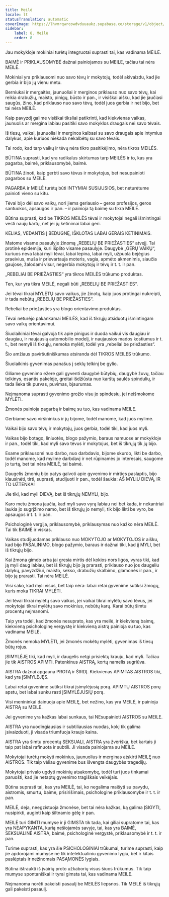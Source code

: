 ```yaml
---
title: Meilė
locale: lt
statusTranslation: automatic
coverImage: https://lhvmrqwrcowdvduuaukz.supabase.co/storage/v1/object/public/strapi-uploads/small_cover-educacion-fundamental.webp-2d51a7828a2b1309555be27f7e2a61a0.webp
sidebar:
    label: 8. Meilė
    order: 8
---
```

Jau mokykloje mokiniai turėtų integruotai suprasti tai, kas vadinama MEILE.

BAIMĖ ir PRIKLAUSOMYBĖ dažnai painiojamos su MEILE, tačiau tai nėra MEILĖ.

Mokiniai yra priklausomi nuo savo tėvų ir mokytojų, todėl akivaizdu, kad jie gerbia ir bijo jų vienu metu.

Berniukai ir mergaitės, jaunuoliai ir merginos priklauso nuo savo tėvų, kai reikia drabužių, maisto, pinigų, būsto ir pan., ir visiškai aišku, kad jie jaučiasi saugūs, žino, kad priklauso nuo savo tėvų, todėl juos gerbia ir net bijo, bet tai nėra MEILĖ.

Kaip pavyzdį galime visiškai tiksliai patikrinti, kad kiekvienas vaikas, jaunuolis ar mergina labiau pasitiki savo mokyklos draugais nei savo tėvais.

Iš tiesų, vaikai, jaunuoliai ir merginos kalbasi su savo draugais apie intymius dalykus, apie kuriuos niekada nekalbėtų su savo tėvais.

Tai rodo, kad tarp vaikų ir tėvų nėra tikro pasitikėjimo, nėra tikros MEILĖS.

BŪTINA suprasti, kad yra radikalus skirtumas tarp MEILĖS ir to, kas yra pagarba, baimė, priklausomybė, baimė.

BŪTINA žinoti, kaip gerbti savo tėvus ir mokytojus, bet nesupainioti pagarbos su MEILE.

PAGARBA ir MEILĖ turėtų būti INTYMIAI SUSIJUSIOS, bet neturėtume painioti vieno su kitu.

Tėvai bijo dėl savo vaikų, nori jiems geriausio – geros profesijos, geros santuokos, apsaugos ir pan. – ir painioja tą baimę su tikra MEILE.

Būtina suprasti, kad be TIKROS MEILĖS tėvai ir mokytojai negali išmintingai vesti naujų kartų, net jei jų ketinimai labai geri.

KELIAS, VEDANTIS Į BEDUGNĘ, IŠKLOTAS LABAI GERAIS KETINIMAIS.

Matome visame pasaulyje žinomą „REBELIŲ BE PRIEŽASTIES“ atvejį. Tai protinė epidemija, kuri išplito visame pasaulyje. Daugybė „GERŲ VAIKŲ“, kuriuos neva labai myli tėvai, labai lepina, labai myli, užpuola bejėgius praeivius, muša ir prievartauja moteris, vagia, apmėto akmenimis, siaučia gaujose, žalodami visur, negerbia mokytojų ir tėvų ir t. t. ir pan.

„REBELIAI BE PRIEŽASTIES“ yra tikros MEILĖS trūkumo produktas.

Ten, kur yra tikra MEILĖ, negali būti „REBELIŲ BE PRIEŽASTIES“.

Jei tėvai tikrai MYLĖTŲ savo vaikus, jie žinotų, kaip juos protingai nukreipti, ir tada nebūtų „REBELIŲ BE PRIEŽASTIES“.

Rebeliai be priežasties yra blogo orientavimo produktas.

Tėvai neturėjo pakankamai MEILĖS, kad iš tikrųjų atsiduotų išmintingam savo vaikų orientavimui.

Šiuolaikiniai tėvai galvoja tik apie pinigus ir duoda vaikui vis daugiau ir daugiau, ir naujausią automobilio modelį, ir naujausios mados kostiumus ir t. t., bet nemyli iš tikrųjų, nemoka mylėti, todėl yra „rebeliai be priežasties“.

Šio amžiaus paviršutiniškumas atsiranda dėl TIKROS MEILĖS trūkumo.

Šiuolaikinis gyvenimas panašus į seklų telkinį be gylio.

Giliame gyvenimo ežere gali gyventi daugybė būtybių, daugybė žuvų, tačiau telkinys, esantis pakelėje, greitai išdžiūsta nuo karštų saulės spindulių, ir tada lieka tik purvas, puvimas, bjaurumas.

Neįmanoma suprasti gyvenimo grožio visu jo spindesiu, jei neišmokome MYLĖTI.

Žmonės painioja pagarbą ir baimę su tuo, kas vadinama MEILE.

Gerbiame savo viršininkus ir jų bijome, todėl manome, kad juos mylime.

Vaikai bijo savo tėvų ir mokytojų, juos gerbia, todėl tiki, kad juos myli.

Vaikas bijo botago, liniuotės, blogo pažymio, baraus namuose ar mokykloje ir pan., todėl tiki, kad myli savo tėvus ir mokytojus, bet iš tikrųjų tik jų bijo.

Esame priklausomi nuo darbo, nuo darbdavio, bijome skurdo, likti be darbo, todėl manome, kad mylime darbdavį ir net rūpinamės jo interesais, saugome jo turtą, bet tai nėra MEILĖ, tai baimė.

Daugelis žmonių bijo patys galvoti apie gyvenimo ir mirties paslaptis, bijo klausinėti, tirti, suprasti, studijuoti ir pan., todėl šaukia: AŠ MYLIU DIEVĄ, IR TO UŽTENKA!

Jie tiki, kad myli DIEVĄ, bet iš tikrųjų NEMYLI, bijo.

Karo metu žmona jaučia, kad myli savo vyrą labiau nei bet kada, ir nekantriai laukia jo sugrįžimo namo, bet iš tikrųjų jo nemyli, tik bijo likti be vyro, be apsaugos ir t. t. ir pan.

Psichologinė vergija, priklausomybė, priklausymas nuo kažko nėra MEILĖ. Tai tik BAIMĖ ir viskas.

Vaikas studijuodamas priklauso nuo MOKYTOJO ar MOKYTOJOS ir aišku, kad bijo PAŠALINIMO, blogo pažymio, baraus ir dažnai tiki, kad jį MYLI, bet iš tikrųjų bijo.

Kai žmona gimdo arba jai gresia mirtis dėl kokios nors ligos, vyras tiki, kad ją myli daug labiau, bet iš tikrųjų bijo ją prarasti, priklauso nuo jos daugeliu dalykų, pavyzdžiui, maisto, sekso, drabužių skalbimo, glamonės ir pan., ir bijo ją prarasti. Tai nėra MEILĖ.

Visi sako, kad myli visus, bet taip nėra: labai retai gyvenime sutiksi žmogų, kuris moka TIKRAI MYLĖTI.

Jei tėvai tikrai mylėtų savo vaikus, jei vaikai tikrai mylėtų savo tėvus, jei mokytojai tikrai mylėtų savo mokinius, nebūtų karų. Karai būtų šimtu procentų neįmanomi.

Taip yra todėl, kad žmonės nesuprato, kas yra meilė, ir kiekvieną baimę, kiekvieną psichologinę vergystę ir kiekvieną aistrą painioja su tuo, kas vadinama MEILE.

Žmonės nemoka MYLĖTI, jei žmonės mokėtų mylėti, gyvenimas iš tiesų būtų rojus.

ĮSIMYLĖJĘ tiki, kad myli, ir daugelis netgi prisiektų krauju, kad myli. Tačiau jie tik AISTROS APIMTI. Patenkinus AISTRĄ, kortų namelis sugriūva.

AISTRA dažnai apgauna PROTĄ ir ŠIRDĮ. Kiekvienas APIMTAS AISTROS tiki, kad yra ĮSIMYLĖJĘS.

Labai retai gyvenime sutiksi tikrai įsimylėjusią porą. APIMTŲ AISTROS porų apstu, bet labai sunku rasti ĮSIMYLĖJUSIŲ porą.

Visi menininkai dainuoja apie MEILĘ, bet nežino, kas yra MEILĖ, ir painioja AISTRĄ su MEILE.

Jei gyvenime yra kažkas labai sunkaus, tai NEsupainioti AISTROS su MEILE.

AISTRA yra nuodingiausias ir subtiliausias nuodas, kokį tik galima įsivaizduoti, ji visada triumfuoja kraujo kaina.

AISTRA yra šimtu procentų SEKSUALI, AISTRA yra žvėriška, bet kartais ji taip pat labai rafinuota ir subtili. Ji visada painiojama su MEILE.

Mokytojai turėtų mokyti mokinius, jaunuolius ir merginas atskirti MEILĘ nuo AISTROS. Tik taip vėliau gyvenime bus išvengta daugybės tragedijų.

Mokytojai privalo ugdyti mokinių atsakomybę, todėl turi juos tinkamai paruošti, kad jie netaptų gyvenimo tragiškais veikėjais.

Būtina suprasti tai, kas yra MEILĖ, tai, ko negalima maišyti su pavydu, aistromis, smurtu, baime, prisirišimais, psichologine priklausomybe ir t. t. ir pan.

MEILĖ, deja, neegzistuoja žmonėse, bet tai nėra kažkas, ką galima ĮSIGYTI, nusipirkti, auginti kaip šiltnamio gėlę ir pan.

MEILĖ turi GIMTI mumyse ir ji GIMSTA tik tada, kai giliai supratome tai, kas yra NEAPYKANTA, kurią nešiojamės savyje, tai, kas yra BAIMĖ, SEKSUALINĖ AISTRA, baimė, psichologinė vergystė, priklausomybė ir t. t. ir pan.

Turime suprasti, kas yra šie PSICHOLOGINIAI trūkumai, turime suprasti, kaip jie apdorojami mumyse ne tik intelektualiniu gyvenimo lygiu, bet ir kitais paslėptais ir nežinomais PASĄMONĖS lygiais.

Būtina ištraukti iš įvairių proto užkaborių visus šiuos trūkumus. Tik taip mumyse spontaniškai ir tyrai gimsta tai, kas vadinama MEILE.

Neįmanoma norėti pakeisti pasaulį be MEILĖS liepsnos. Tik MEILĖ iš tikrųjų gali pakeisti pasaulį.

